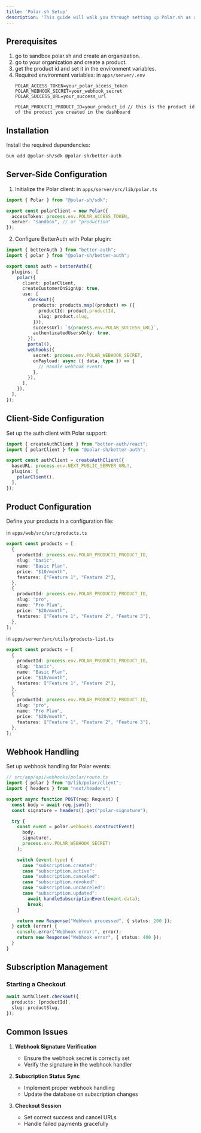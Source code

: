 ```yaml
---
title: 'Polar.sh Setup'
description: 'This guide will walk you through setting up Polar.sh as a payment provider in your application.'
---
```


## Prerequisites

1. go to sandbox.polar.sh and create an organization.
2. go to your organization and create a product.
3. get the product id and set it in the environment variables.
3. Required environment variables: in `apps/server/.env`
   ```env
   POLAR_ACCESS_TOKEN=your_polar_access_token
   POLAR_WEBHOOK_SECRET=your_webhook_secret
   POLAR_SUCCESS_URL=your_success_url

   POLAR_PRODUCT1_PRODUCT_ID=your_product_id // this is the product id of the product you created in the dashboard
   ```

## Installation

Install the required dependencies:

```bash
bun add @polar-sh/sdk @polar-sh/better-auth
```

## Server-Side Configuration

1. Initialize the Polar client: in `apps/server/src/lib/polar.ts`

```typescript
import { Polar } from "@polar-sh/sdk";

export const polarClient = new Polar({
  accessToken: process.env.POLAR_ACCESS_TOKEN,
  server: "sandbox", // or "production"
});
```

2. Configure BetterAuth with Polar plugin:

```typescript
import { betterAuth } from "better-auth";
import { polar } from "@polar-sh/better-auth";

export const auth = betterAuth({
  plugins: [
    polar({
      client: polarClient,
      createCustomerOnSignUp: true,
      use: [
        checkout({
          products: products.map((product) => ({
            productId: product.productId,
            slug: product.slug,
          })),
          successUrl: `${process.env.POLAR_SUCCESS_URL}`,
          authenticatedUsersOnly: true,
        }),
        portal(),
        webhooks({
          secret: process.env.POLAR_WEBHOOK_SECRET,
          onPayload: async ({ data, type }) => {
            // Handle webhook events
          },
        }),
      ],
    }),
  ],
});
```

## Client-Side Configuration

Set up the auth client with Polar support:

```typescript
import { createAuthClient } from "better-auth/react";
import { polarClient } from "@polar-sh/better-auth";

export const authClient = createAuthClient({
  baseURL: process.env.NEXT_PUBLIC_SERVER_URL!,
  plugins: [
    polarClient(),
  ],
});
```

## Product Configuration

Define your products in a configuration file:

in `apps/web/src/src/products.ts`

```typescript
export const products = [
  {
    productId: process.env.POLAR_PRODUCT1_PRODUCT_ID,
    slug: "basic",
    name: "Basic Plan",
    price: "$10/month",
    features: ["Feature 1", "Feature 2"],
  },
  {
    productId: process.env.POLAR_PRODUCT2_PRODUCT_ID,
    slug: "pro",
    name: "Pro Plan",
    price: "$20/month",
    features: ["Feature 1", "Feature 2", "Feature 3"],
  },
];
```
in `apps/server/src/utils/products-list.ts`

```typescript
export const products = [
  {
    productId: process.env.POLAR_PRODUCT1_PRODUCT_ID,
    slug: "basic",
    name: "Basic Plan",
    price: "$10/month",
    features: ["Feature 1", "Feature 2"],
  },
  {
    productId: process.env.POLAR_PRODUCT2_PRODUCT_ID,
    slug: "pro",
    name: "Pro Plan",
    price: "$20/month",
    features: ["Feature 1", "Feature 2", "Feature 3"],
  },
];
```

## Webhook Handling

Set up webhook handling for Polar events:

```typescript
// src/app/api/webhooks/polar/route.ts
import { polar } from "@/lib/polar/client";
import { headers } from "next/headers";

export async function POST(req: Request) {
  const body = await req.json();
  const signature = headers().get("polar-signature");

  try {
    const event = polar.webhooks.constructEvent(
      body,
      signature!,
      process.env.POLAR_WEBHOOK_SECRET!
    );

    switch (event.type) {
      case "subscription.created":
      case "subscription.active":
      case "subscription.canceled":
      case "subscription.revoked":
      case "subscription.uncanceled":
      case "subscription.updated":
        await handleSubscriptionEvent(event.data);
        break;
    }

    return new Response("Webhook processed", { status: 200 });
  } catch (error) {
    console.error("Webhook error:", error);
    return new Response("Webhook error", { status: 400 });
  }
}
```

## Subscription Management

### Starting a Checkout

```typescript
await authClient.checkout({
  products: [productId],
  slug: productSlug,
});
```


## Common Issues

1. **Webhook Signature Verification**
   - Ensure the webhook secret is correctly set
   - Verify the signature in the webhook handler

2. **Subscription Status Sync**
   - Implement proper webhook handling
   - Update the database on subscription changes

3. **Checkout Session**
   - Set correct success and cancel URLs
   - Handle failed payments gracefully
